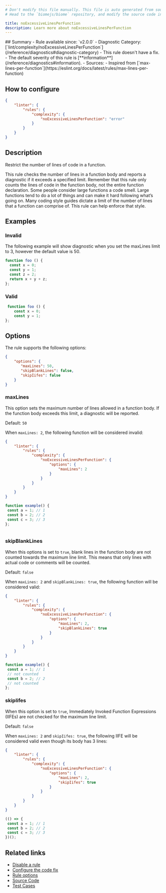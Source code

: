 ```yaml
---
# Don't modify this file manually. This file is auto generated from source, and you will lose your changes next time the website is built.
# Head to the `biomejs/biome` repository, and modify the source code in there.

title: noExcessiveLinesPerFunction
description: Learn more about noExcessiveLinesPerFunction
---
```


<Tabs>
<TabItem label="JavaScript (and super languages)" icon="seti:javascript">
## Summary
- Rule available since: `v2.0.0`
- Diagnostic Category: [`lint/complexity/noExcessiveLinesPerFunction`](/reference/diagnostics#diagnostic-category)
- This rule doesn't have a fix.
- The default severity of this rule is [**information**](/reference/diagnostics#information).
- Sources: 
  - Inspired from [`max-lines-per-function`](https://eslint.org/docs/latest/rules/max-lines-per-function)

## How to configure
```json title="biome.json"
{
	"linter": {
		"rules": {
			"complexity": {
				"noExcessiveLinesPerFunction": "error"
			}
		}
	}
}

```
## Description
Restrict the number of lines of code in a function.

This rule checks the number of lines in a function body and reports a diagnostic if it exceeds a specified limit. Remember that this rule only counts the lines of code in the function body, not the entire function declaration.
Some people consider large functions a code smell. Large functions tend to do a lot of things and can make it hard following what’s going on. Many coding style guides dictate a limit of the number of lines that a function can comprise of. This rule can help enforce that style.

## Examples

### Invalid

The following example will show diagnostic when you set the maxLines limit to 3, however the default value is 50.

```js
function foo () {
  const x = 0;
  const y = 1;
  const z = 2;
  return x + y + z;
};
```

### Valid

```js
 function foo () {
    const x = 0;
    const y = 1;
};
```

## Options

The rule supports the following options:

```json
{
    "options": {
       "maxLines": 50,
       "skipBlankLines": false,
       "skipIifes": false
    }
}
```

### maxLines

This option sets the maximum number of lines allowed in a function body.
If the function body exceeds this limit, a diagnostic will be reported.

Default: `50`

When `maxLines: 2`, the following function will be considered invalid:

```json title='biome.json'
{
	"linter": {
		"rules": {
			"complexity": {
				"noExcessiveLinesPerFunction": {
					"options": {
						"maxLines": 2
					}
				}
			}
		}
	}
}

```

```js
function example() {
 const a = 1; // 1
 const b = 2; // 2
 const c = 3; // 3
};
```

<pre class="language-text"><code class="language-text"></code></pre>

### skipBlankLines

When this options is set to `true`, blank lines in the function body are not counted towards the maximum line limit.
This means that only lines with actual code or comments will be counted.

Default: `false`

When `maxLines: 2` and `skipBlankLines: true`, the following function will be considered valid:

```json title='biome.json'
{
	"linter": {
		"rules": {
			"complexity": {
				"noExcessiveLinesPerFunction": {
					"options": {
						"maxLines": 2,
						"skipBlankLines": true
					}
				}
			}
		}
	}
}

```

```js
function example() {
 const a = 1; // 1
 // not counted
 const b = 2; // 2
 // not counted
};
```

### skipIifes

When this option is set to `true`, Immediately Invoked Function Expressions (IIFEs) are not checked for the maximum line limit.

Default: `false`

When `maxLines: 2` and `skipIifes: true`, the following IIFE will be considered valid even though its body has 3 lines:

```json title='biome.json'
{
	"linter": {
		"rules": {
			"complexity": {
				"noExcessiveLinesPerFunction": {
					"options": {
						"maxLines": 2,
						"skipIifes": true
					}
				}
			}
		}
	}
}

```

```js
(() => {
 const a = 1; // 1
 const b = 2; // 2
 const c = 3; // 3
})();
```

## Related links

- [Disable a rule](/linter/#disable-a-rule)
- [Configure the code fix](/linter#configure-the-code-fix)
- [Rule options](/linter/#rule-options)
- [Source Code](https://github.com/biomejs/biome/blob/main/crates/biome_js_analyze/src/lint/complexity/no_excessive_lines_per_function.rs)
- [Test Cases](https://github.com/biomejs/biome/blob/main/crates/biome_js_analyze/tests/specs/complexity/noExcessiveLinesPerFunction)

</TabItem>
</Tabs>

